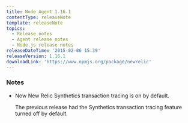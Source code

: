 ```yaml
---
title: Node Agent 1.16.1
contentType: releaseNote
template: releaseNote
topics:
  - Release notes
  - Agent release notes
  - Node.js release notes
releaseDateTime: '2015-02-06 15:39'
releaseVersion: 1.16.1
downloadLink: 'https://www.npmjs.org/package/newrelic'
---
```


### Notes

* Now New Relic Synthetics transaction tracing is on by default.

  The previous release had the Synthetics transaction tracing feature turned off by default.
